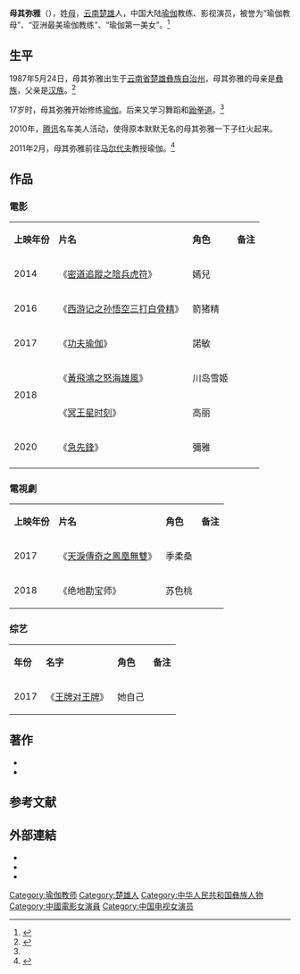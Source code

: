 {{艺人
| 图片     = Cannes 2018 19 (cropped).jpg
| 图片简介 = 母其弥雅，2018年。
| 姓名     = 母其弥雅
| 类型     = 女艺人
| 原名     = 
| 国籍     = {{PRC}}
| 民族     = 汉族和彝族混血
| 出生日期 = {{birth date and age|1987|5|24}}
| 出生地点 = {{CHN}}[[云南省|云南省]][[楚雄彝族自治州|楚雄彝族自治州]]
| 逝世日期 = <!--卒年在前生年在后{{death date and age|}} -->
| 逝世地点 = 
| 职业     = 演员、瑜伽教练
| 语言     = 汉语
| 母校     = 
| 宗教信仰 = 
| 配偶     = <!--  {{marriage|姓名||}}  -->
| 儿女     = 
| 父母     = 
| 活跃年代 = 2010年至今
| 代表作   = 
| 经纪公司 = 
| 奖项     =  <!--  {{Awards|award= |year= |title= }} -->
| 网站     = <!-- {{URL|www.example.com}} -->
| IMDb     = 
}}
''' 母其弥雅'''（{{bd|1987年|5月24日|catIdx=Mu, Qimiya}}），姓[[母姓_(姓氏)|母]]，[[云南省|云南]][[楚雄彝族自治州|楚雄]]人，中国大陆[[瑜伽|瑜伽]]教练、影视演员，被誉为“瑜伽教母”、“亚洲最美瑜伽教练”、“瑜伽第一美女”。<ref>{{cite web|url=http://sports.hsw.cn/system/2011/10/11/051124737.shtml|title=《瑜伽教母母其弥雅靓丽写真》|accessdate=2011-11-09|date=2011-10-11|work=华商网|deadurl=yes|archiveurl=https://web.archive.org/web/20111015051010/http://sports.hsw.cn/system/2011/10/11/051124737.shtml|archivedate=2011年10月15日|df=}}</ref>

==生平==
1987年5月24日，母其弥雅出生于[[云南省|云南省]][[楚雄彝族自治州|楚雄彝族自治州]]，母其弥雅的母亲是[[彝族|彝族]]，父亲是[[汉族|汉族]]。<ref name="multiple1">{{cite web|url=http://women.scol.com.cn/html/2011/10/021002002_917027.shtml|title=《瑜伽教母大尺度真空上阵》|accessdate=2011-11-09|date=2011-10-12|work=四川在线|deadurl=yes|archiveurl=https://web.archive.org/web/20120911043210/http://women.scol.com.cn/html/2011/10/021002002_917027.shtml|archivedate=2012-09-11}}</ref>

17岁时，母其弥雅开始修练[[瑜伽|瑜伽]]。后来又学习舞蹈和[[跆拳道|跆拳道]]。<ref name="multiple1"/>

2010年，[[腾讯|腾讯]]名车美人活动，使得原本默默无名的母其弥雅一下子红火起来。

2011年2月，母其弥雅前往[[马尔代夫|马尔代夫]]教授瑜伽。<ref>{{cite news |author1= |url=https://sports.qq.com/a/20110216/000233.htm#p=1 |title=高清：瑜伽教母马尔代夫海滩性感授艺 |work=腾讯 |date=2011-02-16 |access-date=2021-01-25 |archive-date=2021-01-30 |archive-url=https://web.archive.org/web/20210130004603/https://sports.qq.com/a/20110216/000233.htm#p=1 |dead-url=no }}</ref>

==作品==
=== 電影 ===
{| class="wikitable"
|- style="background:pink; color:black" align="center"
| '''上映年份''' || '''片名''' ||'''角色''' ||'''备注'''
|-
| 2014 || 《[[密道追蹤之陰兵虎符|密道追蹤之陰兵虎符]]》 || 嫣兒 || 
|-
| 2016 || 《[[西游记之孙悟空三打白骨精|西游记之孙悟空三打白骨精]]》 || 箭猪精 || 
|-
| 2017 || 《[[功夫瑜伽|功夫瑜伽]]》 || 諾敏 || 
|-
|rowspan="2" | 2018 || 《[[黃飛鴻之怒海雄風|黃飛鴻之怒海雄風]]》 || 川岛雪姬 || 
|-
| 《[[冥王星时刻|冥王星时刻]]》 || 高丽 || 
|-
| 2020 || 《[[急先鋒_(電影)|急先鋒]]》 || 彌雅 || 
|-
|}

=== 電視劇 ===
{| class="wikitable"
|- style="background:pink; color:black" align="center"
| '''上映年份''' || '''片名''' ||'''角色''' ||'''备注'''
|-
| 2017 || 《[[天淚傳奇之鳳凰無雙|天淚傳奇之鳳凰無雙]]》 || 季柔桑 || 
|-
| 2018 || 《绝地勘宝师》 || 苏色桃 || 
|}

=== 综艺 ===
{| class="wikitable"
|- style="background:pink; color:black" align="center"
| '''年份''' || '''名字''' ||'''角色''' ||'''备注'''
|-
| 2017 || 《[[王牌对王牌_(真人秀)|王牌对王牌]]》 || 她自己 || 
|}

==著作==
*{{cite book|title=《高黎贡山下的伊甸园：弥雅心灵瑜伽之旅》 |year=2016 |publisher=江苏科学技术出版社 |location=江苏省南京市|isbn=9787553771656}}
*{{cite book|title=《弥雅瑜伽速效减肥》 |year=2012 |publisher=河南文艺出版社 |location=河南省郑州市|isbn=9787807656739}}

==参考文献==
{{reflist}}

==外部連結==
{{commons category|Miya Muqi}}
*{{instagram|miyamuqi_official}}
*{{imdb|nm7094216}}
*{{douban people}}

{{Authority control}}
{{DEFAULTSORT:Muqi, Miya}}
[[Category:瑜伽教师|Category:瑜伽教师]]
[[Category:楚雄人|Category:楚雄人]]
[[Category:中华人民共和国彝族人物|Category:中华人民共和国彝族人物]]
[[Category:中國電影女演員|Category:中國電影女演員]]
[[Category:中国电视女演员|Category:中国电视女演员]]